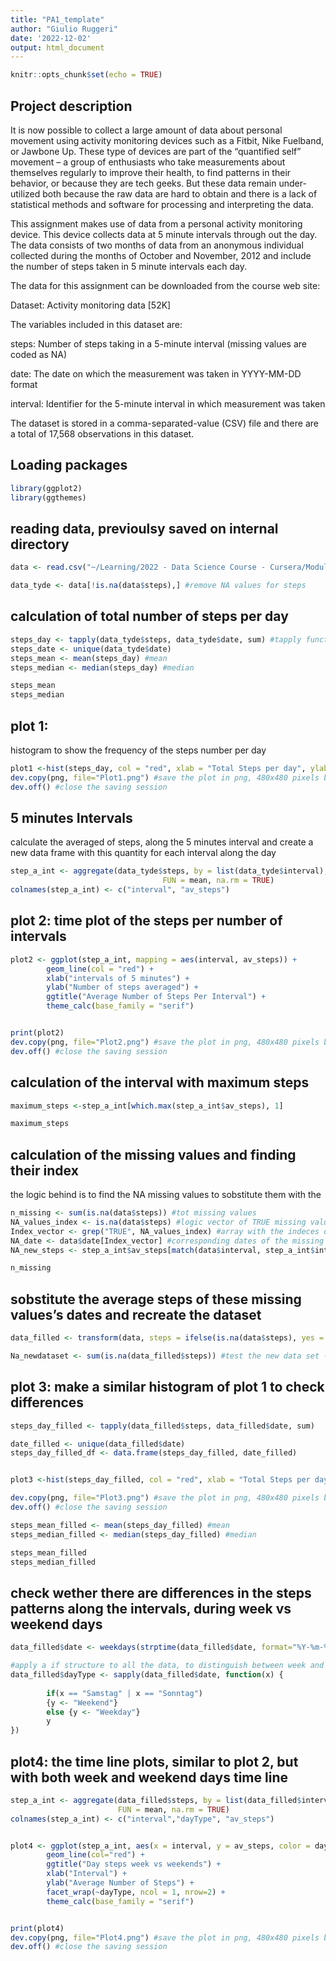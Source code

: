 ---
title: "PA1_template"
author: "Giulio Ruggeri"
date: '2022-12-02'
output: html_document
---

```{r setup, include=FALSE}
knitr::opts_chunk$set(echo = TRUE)
```

## Project description

It is now possible to collect a large amount of data about personal movement using activity monitoring devices such as a Fitbit, Nike Fuelband, or Jawbone Up. These type of devices are part of the “quantified self” movement – a group of enthusiasts who take measurements about themselves regularly to improve their health, to find patterns in their behavior, or because they are tech geeks. But these data remain under-utilized both because the raw data are hard to obtain and there is a lack of statistical methods and software for processing and interpreting the data.

This assignment makes use of data from a personal activity monitoring device. This device collects data at 5 minute intervals through out the day. The data consists of two months of data from an anonymous individual collected during the months of October and November, 2012 and include the number of steps taken in 5 minute intervals each day.

The data for this assignment can be downloaded from the course web site:

Dataset: Activity monitoring data [52K]

The variables included in this dataset are:

steps: Number of steps taking in a 5-minute interval (missing values are coded as \color{red}{\verb|NA|}NA)

date: The date on which the measurement was taken in YYYY-MM-DD format

interval: Identifier for the 5-minute interval in which measurement was taken

The dataset is stored in a comma-separated-value (CSV) file and there are a total of 17,568 observations in this dataset.

## Loading packages

```{r}
library(ggplot2)
library(ggthemes)

```

## reading data, previoulsy saved on internal directory
```{r}
data <- read.csv("~/Learning/2022 - Data Science Course - Cursera/Module 5/Week 2/repdata_data_activity/activity.csv")

data_tyde <- data[!is.na(data$steps),] #remove NA values for steps
```

## calculation of total number of steps per day

```{r}
steps_day <- tapply(data_tyde$steps, data_tyde$date, sum) #tapply function
steps_date <- unique(data_tyde$date)
steps_mean <- mean(steps_day) #mean
steps_median <- median(steps_day) #median

```

``` {R}
steps_mean
steps_median
```

## plot 1:
histogram to show the frequency of the steps number per day

```{r}
plot1 <-hist(steps_day, col = "red", xlab = "Total Steps per day", ylab = "frequency")
dev.copy(png, file="Plot1.png") #save the plot in png, 480x480 pixels by default
dev.off() #close the saving session
```

## 5 minutes Intervals
calculate the averaged of steps, along the 5 minutes interval and create a new data frame with this quantity for each interval along the day

```{r}
step_a_int <- aggregate(data_tyde$steps, by = list(data_tyde$interval), 
                                  FUN = mean, na.rm = TRUE)
colnames(step_a_int) <- c("interval", "av_steps")

```

## plot 2: time plot of the steps per number of intervals

```{r}
plot2 <- ggplot(step_a_int, mapping = aes(interval, av_steps)) + 
        geom_line(col = "red") +
        xlab("intervals of 5 minutes") + 
        ylab("Number of steps averaged") + 
        ggtitle("Average Number of Steps Per Interval") +
        theme_calc(base_family = "serif")


print(plot2)
dev.copy(png, file="Plot2.png") #save the plot in png, 480x480 pixels by default
dev.off() #close the saving session

```

## calculation of the interval with maximum steps

```{r}
maximum_steps <-step_a_int[which.max(step_a_int$av_steps), 1]

maximum_steps
```

## calculation of the missing values and finding their index
the logic behind is to find the NA missing values to sobstitute them with the 

```{r}
n_missing <- sum(is.na(data$steps)) #tot missing values
NA_values_index <- is.na(data$steps) #logic vector of TRUE missing values index
Index_vector <- grep("TRUE", NA_values_index) #array with the indeces of missing values
NA_date <- data$date[Index_vector] #corresponding dates of the missing values
NA_new_steps <- step_a_int$av_steps[match(data$interval, step_a_int$interval, nomatch = 0)] #corresponding average steps of these missing dates

n_missing
```

## sobstitute the average steps of these missing values's dates and recreate the dataset

```{r}
data_filled <- transform(data, steps = ifelse(is.na(data$steps), yes = NA_new_steps, no = data$steps))

Na_newdataset <- sum(is.na(data_filled$steps)) #test the new data set -> if the value is 0, no missing values!

```

## plot 3: make a similar histogram of plot 1 to check differences

```{r}
steps_day_filled <- tapply(data_filled$steps, data_filled$date, sum)

date_filled <- unique(data_filled$date)
steps_day_filled_df <- data.frame(steps_day_filled, date_filled)


plot3 <-hist(steps_day_filled, col = "red", xlab = "Total Steps per day", ylab = "frequency")

dev.copy(png, file="Plot3.png") #save the plot in png, 480x480 pixels by default
dev.off() #close the saving session

steps_mean_filled <- mean(steps_day_filled) #mean
steps_median_filled <- median(steps_day_filled) #median

```

``` {R}
steps_mean_filled
steps_median_filled
```

## check wether there are differences in the steps patterns along the intervals, during week vs weekend days

```{r}

data_filled$date <- weekdays(strptime(data_filled$date, format="%Y-%m-%d")) #update the format to get the name of the day, in a way to distinguish the weekend days

#apply a if structure to all the data, to distinguish between week and weekend days
data_filled$dayType <- sapply(data_filled$date, function(x) {
        
        if(x == "Samstag" | x == "Sonntag")
        {y <- "Weekend"}
        else {y <- "Weekday"}
        y
})

```

## plot4: the time line plots, similar to plot 2, but with both week and weekend days time line

```{r}

step_a_int <- aggregate(data_filled$steps, by = list(data_filled$interval, data_filled$dayType),
                        FUN = mean, na.rm = TRUE)
colnames(step_a_int) <- c("interval","dayType", "av_steps")


plot4 <- ggplot(step_a_int, aes(x = interval, y = av_steps, color = dayType )) + 
        geom_line(col="red") +
        ggtitle("Day steps week vs weekends") + 
        xlab("Interval") + 
        ylab("Average Number of Steps") +
        facet_wrap(~dayType, ncol = 1, nrow=2) +
        theme_calc(base_family = "serif")


print(plot4)
dev.copy(png, file="Plot4.png") #save the plot in png, 480x480 pixels by default
dev.off() #close the saving session

```